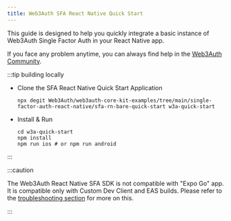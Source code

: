 ```yaml
---
title: Web3Auth SFA React Native Quick Start
---
```


This guide is designed to help you quickly integrate a basic instance of Web3Auth Single Factor Auth
in your React Native app.

If you face any problem anytime, you can always find help in the
[Web3Auth Community](https://web3auth.io/community/c/help-core-kit/sfa-react-native-sdk/32).

:::tip building locally

- Clone the SFA React Native Quick Start Application

  ```shell npm2yarn
  npx degit Web3Auth/web3auth-core-kit-examples/tree/main/single-factor-auth-react-native/sfa-rn-bare-quick-start w3a-quick-start
  ```

- Install & Run

  ```shell npm2yarn
  cd w3a-quick-start
  npm install
  npm run ios # or npm run android
  ```

:::

:::caution

The Web3Auth React Native SFA SDK is not compatible with "Expo Go" app. It is compatible only with
Custom Dev Client and EAS builds. Please refer to the
[troubleshooting section](/troubleshooting/metro-issues#update-your-metroconfigjs) for more on this.

:::
